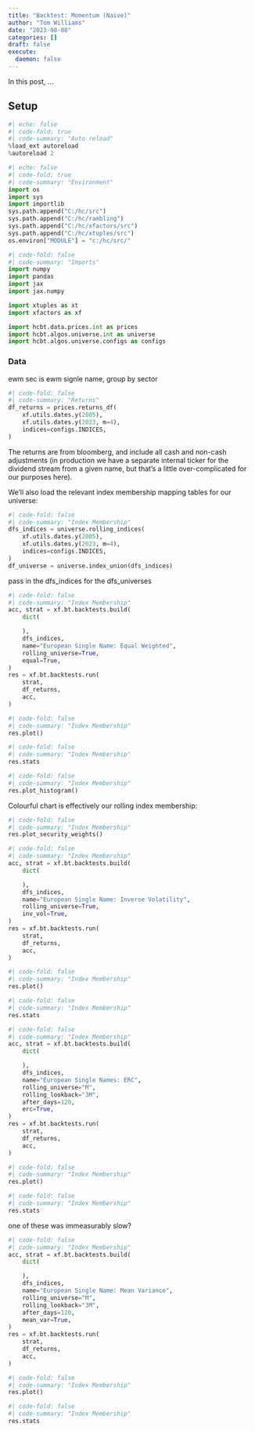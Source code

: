 ```yaml
---
title: "Backtest: Momentum (Naive)"
author: "Tom Williams"
date: "2023-08-08"
categories: []
draft: false
execute:
  daemon: false
---
```


In this post, ...

## Setup

```python
#| echo: false
#| code-fold: true
#| code-summary: "Auto reload"
%load_ext autoreload
%autoreload 2
```

```python
#| echo: false
#| code-fold: true
#| code-summary: "Environment"
import os
import sys
import importlib
sys.path.append("C:/hc/src")
sys.path.append("C:/hc/rambling")
sys.path.append("C:/hc/xfactors/src")
sys.path.append("C:/hc/xtuples/src")
os.environ["MODULE"] = "c:/hc/src/"
```

```python
#| code-fold: false
#| code-summary: "Imports"
import numpy
import pandas
import jax
import jax.numpy

import xtuples as xt
import xfactors as xf

import hcbt.data.prices.int as prices
import hcbt.algos.universe.int as universe
import hcbt.algos.universe.configs as configs
```

### Data

ewm sec is ewm signle name, group by sector


```python
#| code-fold: false
#| code-summary: "Returns"
df_returns = prices.returns_df(
    xf.utils.dates.y(2005),
    xf.utils.dates.y(2023, m=4),
    indices=configs.INDICES,
) 
```

The returns are from bloomberg, and include all cash and non-cash adjustments (in production we have a separate internal ticker for the dividend stream from a given name, but that's a little over-complicated for our purposes here).

We'll also load the relevant index membership mapping tables for our universe:

```python
#| code-fold: false
#| code-summary: "Index Membership"
dfs_indices = universe.rolling_indices(
    xf.utils.dates.y(2005),
    xf.utils.dates.y(2023, m=4),
    indices=configs.INDICES,
)
df_universe = universe.index_union(dfs_indices)
```

pass in the dfs_indices for the dfs_universes

```python
#| code-fold: false
#| code-summary: "Index Membership"
acc, strat = xf.bt.backtests.build(
    dict(

    ),
    dfs_indices,
    name="European Single Name: Equal Weighted",
    rolling_universe=True,
    equal=True,
)
res = xf.bt.backtests.run(
    strat,
    df_returns,
    acc,
)
```

```python
#| code-fold: false
#| code-summary: "Index Membership"
res.plot()
```

```python
#| code-fold: false
#| code-summary: "Index Membership"
res.stats
```

```python
#| code-fold: false
#| code-summary: "Index Membership"
res.plot_histogram()
```

Colourful chart is effectively our rolling index membership:

```python
#| code-fold: false
#| code-summary: "Index Membership"
res.plot_security_weights()
```

```python
#| code-fold: false
#| code-summary: "Index Membership"
acc, strat = xf.bt.backtests.build(
    dict(

    ),
    dfs_indices,
    name="European Single Name: Inverse Volatility",
    rolling_universe=True,
    inv_vol=True,
)
res = xf.bt.backtests.run(
    strat,
    df_returns,
    acc,
)
```

```python
#| code-fold: false
#| code-summary: "Index Membership"
res.plot()
```

```python
#| code-fold: false
#| code-summary: "Index Membership"
res.stats
```


```python
#| code-fold: false
#| code-summary: "Index Membership"
acc, strat = xf.bt.backtests.build(
    dict(

    ),
    dfs_indices,
    name="European Single Names: ERC",
    rolling_universe="M",
    rolling_lookback="3M",
    after_days=120,
    erc=True,
)
res = xf.bt.backtests.run(
    strat,
    df_returns,
    acc,
)
```

```python
#| code-fold: false
#| code-summary: "Index Membership"
res.plot()
```

```python
#| code-fold: false
#| code-summary: "Index Membership"
res.stats
```

one of these was immeasurably slow?

```python
#| code-fold: false
#| code-summary: "Index Membership"
acc, strat = xf.bt.backtests.build(
    dict(

    ),
    dfs_indices,
    name="European Single Name: Mean Variance",
    rolling_universe="M",
    rolling_lookback="3M",
    after_days=120,
    mean_var=True,
)
res = xf.bt.backtests.run(
    strat,
    df_returns,
    acc,
)
```

```python
#| code-fold: false
#| code-summary: "Index Membership"
res.plot()
```

```python
#| code-fold: false
#| code-summary: "Index Membership"
res.stats
```